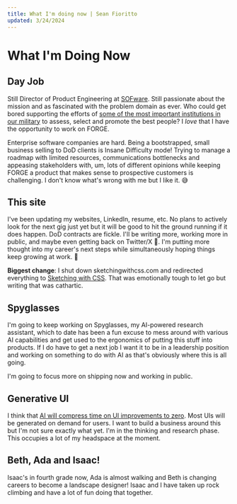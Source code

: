 ```yaml
---
title: What I'm doing now | Sean Fioritto
updated: 3/24/2024
---
```



<div class="pb-14">
  <HomeLink /> <LastUpdated class="text-sm pl-4" frontmatter={frontmatter} />
</div>

# What I'm Doing Now

## Day Job

Still Director of Product Engineering at [SOFware](http://www.sofwarellc.com). Still passionate about the mission and as fascinated with the problem domain as ever. Who could get bored supporting the efforts of [some of the most important institutions in our military](https://en.wikipedia.org/wiki/United_States_Special_Operations_Command) to assess, select and promote the best people? I _love_ that I have the opportunity to work on FORGE.

Enterprise software companies are hard. Being a bootstrapped, small business selling to DoD clients is Insane Difficulty mode! Trying to manage a roadmap with limited resources, communications bottlenecks and appeasing stakeholders with, um, lots of different opinions while keeping FORGE a product that makes sense to prospective customers is challenging. I don't know what's wrong with me but I like it. 😅

## This site

I've been updating my websites, LinkedIn, resume, etc. No plans to actively look for the next gig just yet but it will be good to hit the ground running if it does happen. DoD contracts are fickle. I'll be writing more, working more in public, and maybe even getting back on Twitter/X 😬. I'm putting more thought into my career's next steps while simultaneously hoping things keep growing at work. 🤞

**Biggest change**: I shut down sketchingwithcss.com and redirected everything to [Sketching with CSS](/sketching-with-css). That was emotionally tough to let go but writing that was cathartic.

## Spyglasses

I'm going to keep working on Spyglasses, my AI-powered research assistant, which to date has been a fun excuse to mess around with various AI capabilities and get used to the ergonomics of putting this stuff into products. If I do have to get a next job I want it to be in a leadership position and working on something to do with AI as that's obviously where this is all going.

I'm going to focus more on shipping now and working in public.

## Generative UI

I think that [AI will compress time on UI improvements to zero](/ideas/ai-will-compress-time-on-ui-improvements-to-zero). Most UIs will be generated on demand for users. I want to build a business around this but I'm not sure exactly what yet. I'm in the thinking and research phase. This occupies a lot of my headspace at the moment.

## Beth, Ada and Isaac!

Isaac's in fourth grade now, Ada is almost walking and Beth is changing careers to become a landscape designer! Isaac and I have taken up rock climbing and have a lot of fun doing that together.